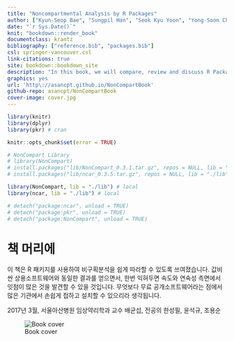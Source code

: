 ```yaml
---
title: "Noncompartmental Analysis by R Packages"
author: ["Kyun-Seop Bae", "Sungpil Han", "Seok Kyu Yoon", "Yong-Soon Cho"]
date: "`r Sys.Date()`"
knit: "bookdown::render_book"
documentclass: krantz
bibliography: ["reference.bib", "packages.bib"]
csl: springer-vancouver.csl
link-citations: true
site: bookdown::bookdown_site
description: "In this book, we will compare, review and discuss R Packages for noncompartmental analysis."
graphics: yes
url: 'http\://asancpt.github.io/NonCompartBook'
github-repo: asancpt/NonCompartBook
cover-image: cover.jpg
---
```


```r
library(knitr)
library(dplyr)
library(pkr) # cran

knitr::opts_chunk$set(error = TRUE)

# NonCompart Library
# library(NonCompart)
# install.packages("lib/NonCompart_0.3.1.tar.gz", repos = NULL, lib = "./lib", type = "source")
# install.packages("lib/ncar_0.3.5.tar.gz", repos = NULL, lib = "./lib", type = "source")

library(NonCompart, lib = "./lib") # local
library(ncar, lib = "./lib") # local

# detach("package:ncar", unload = TRUE)
# detach("package:pkr", unload = TRUE)
# detach("package:NonCompart", unload = TRUE)

```

# 책 머리에 {-}

이 책은 R 패키지를 사용하여 비구획분석을 쉽게 따라할 수 있도록 쓰여졌습니다. 
값비싼 상용소프트웨어와 동일한 결과를 얻으면서, 한번 익혀두면 속도와 연속성 측면에서 잇점이 많은 것을 발견할 수 있을 것입니다. 
무엇보다 무료 공개소프트웨어라는 점에서 많은 기관에서 손쉽게 접하고 설치할 수 있으리라 생각됩니다.

2017년 3월, 
서울아산병원 임상약리학과 교수 배균섭, 전공의 한성필, 윤석규, 조용순 

![Book cover](cover.jpg)

